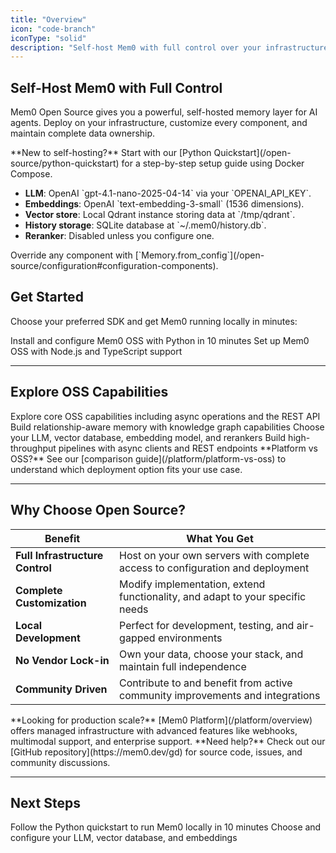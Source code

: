 ```yaml
---
title: "Overview"
icon: "code-branch"
iconType: "solid"
description: "Self-host Mem0 with full control over your infrastructure and data"
---
```


## Self-Host Mem0 with Full Control

Mem0 Open Source gives you a powerful, self-hosted memory layer for AI agents. Deploy on your infrastructure, customize every component, and maintain complete data ownership.

<Info>
**New to self-hosting?** Start with our [Python Quickstart](/open-source/python-quickstart) for a step-by-step setup guide using Docker Compose.
</Info>

<AccordionGroup>
  <Accordion title="Default components (no config needed)" icon="circle-info">
    <ul>
      <li><strong>LLM</strong>: OpenAI `gpt-4.1-nano-2025-04-14` via your `OPENAI_API_KEY`.</li>
      <li><strong>Embeddings</strong>: OpenAI `text-embedding-3-small` (1536 dimensions).</li>
      <li><strong>Vector store</strong>: Local Qdrant instance storing data at `/tmp/qdrant`.</li>
      <li><strong>History storage</strong>: SQLite database at `~/.mem0/history.db`.</li>
      <li><strong>Reranker</strong>: Disabled unless you configure one.</li>
    </ul>
    Override any component with [`Memory.from_config`](/open-source/configuration#configuration-components).
  </Accordion>
</AccordionGroup>

## Get Started

Choose your preferred SDK and get Mem0 running locally in minutes:

<CardGroup cols={2}>
  <Card title="Python Quickstart" icon="python" href="/open-source/python-quickstart">
    Install and configure Mem0 OSS with Python in 10 minutes
  </Card>

  <Card title="Node.js Quickstart" icon="node" href="/open-source/node-quickstart">
    Set up Mem0 OSS with Node.js and TypeScript support
  </Card>
</CardGroup>

---

## Explore OSS Capabilities

<CardGroup cols={2}>
  <Card title="Feature Overview" icon="sparkles" href="/open-source/features/overview">
    Explore core OSS capabilities including async operations and the REST API
  </Card>

  <Card title="Graph Memory" icon="network-wired" href="/open-source/graph_memory/overview">
    Build relationship-aware memory with knowledge graph capabilities
  </Card>

  <Card title="Component Configuration" icon="sliders" href="/components/llms/overview">
    Choose your LLM, vector database, embedding model, and rerankers
  </Card>

  <Card title="Async & REST Operations" icon="bolt" href="/open-source/features/rest-api">
    Build high-throughput pipelines with async clients and REST endpoints
  </Card>
</CardGroup>

<Note>
**Platform vs OSS?** See our [comparison guide](/platform/platform-vs-oss) to understand which deployment option fits your use case.
</Note>

---

## Why Choose Open Source?

| Benefit | What You Get |
|---------|--------------|
| **Full Infrastructure Control** | Host on your own servers with complete access to configuration and deployment |
| **Complete Customization** | Modify implementation, extend functionality, and adapt to your specific needs |
| **Local Development** | Perfect for development, testing, and air-gapped environments |
| **No Vendor Lock-in** | Own your data, choose your stack, and maintain full independence |
| **Community Driven** | Contribute to and benefit from active community improvements and integrations |

<Info>
**Looking for production scale?** [Mem0 Platform](/platform/overview) offers managed infrastructure with advanced features like webhooks, multimodal support, and enterprise support.
</Info>

<Note>
**Need help?** Check out our [GitHub repository](https://mem0.dev/gd) for source code, issues, and community discussions.
</Note>

---

## Next Steps

<CardGroup cols={2}>
  <Card title="Start with Python" icon="rocket" href="/open-source/python-quickstart">
    Follow the Python quickstart to run Mem0 locally in 10 minutes
  </Card>

  <Card title="Configure Components" icon="sliders" href="/components/llms/overview">
    Choose and configure your LLM, vector database, and embeddings
  </Card>
</CardGroup>
